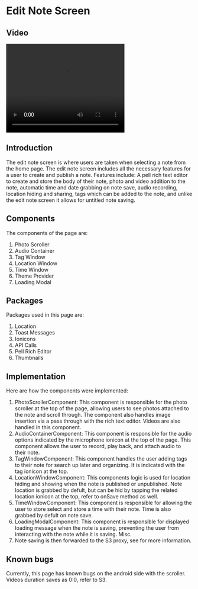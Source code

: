 


# Edit Note Screen 


## Video

<video width="320" height="240" controls>
    <source src="/NoteScreenVideo.mp4" type="video/mp4" />
</video>

## Introduction

The edit note screen is where users are taken when selecting a note from the home page. The edit note screen includes all the necessary features for a user to create and publish a note. Features include: A pell rich text editor to create and store the body of their note, photo and video addition to the note, automatic time and date grabbing on note save, audio recording, location hiding and sharing, tags which can be added to the note, and unlike the edit note screen it allows for untitled note saving.

## Components

The components of the page are:

1. Photo Scroller
2. Audio Container
3. Tag Window
4. Location Window
5. Time Window
6. Theme Provider
7. Loading Modal

## Packages

Packages used in this page are:
1. Location
2. Toast Messages
3. Ionicons
4. API Calls
5. Pell Rich Editor
6. Thumbnails

## Implementation

Here are how the components were implemented:
1. PhotoScrollerComponent: This component is responsible for the photo scroller at the top of the page, allowing users to see photos attached to the note and scroll through. The component also handles image insertion via a pass through with the rich text editor. Videos are also handled in this component.
2. AudioContainerComponent: This component is responsible for the audio options indicated by the microphone ionicon at the top of the page. This component allows the user to record, play back, and attach audio to their note.
3. TagWindowComponent: This component handles the user adding tags to their note for search up later and organizing. It is indicated with the tag ionicon at the top.
4. LocationWindowComponent: This components logic is used for location hiding and showing when the note is published or unpublished. Note location is grabbed by defult, but can be hid by tapping the related location ionicon at the top, refer to onSave method as well.
5. TimeWindowComponent: This component is responsible for allowing the user to store select and store a time with their note. Time is also grabbed by defult on note save.
6. LoadingModalComponent: This component is responsible for displayed loading message when the note is saving, preventing the user from interacting with the note while it is saving.
Misc.
1. Note saving is then forwarded to the S3 proxy, see for more information.

## Known bugs

Currently, this page has known bugs on the android side with the scroller. Videos duration saves as 0:0, refer to S3.